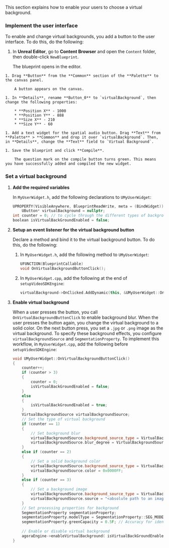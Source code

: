 <PlatformWrapper platform='android'>

This section explains how to enable your users to choose a virtual background.

### Implement the user interface

To enable and change virtual backgrounds, you add a button to the user interface. To do this, do the following:

   1. In **Unreal Editor**, go to **Content Browser** and open the `Content` folder, then double-click `NewBlueprint`.

        The blueprint opens in the editor.

    1. Drag **Button** from the **Common** section of the **Palette** to the canvas panel.

        A button appears on the canvas.
    
    1. In **Details**, rename **Button_0** to `virtualBackground`, then change the following properties:

        * **Position X** - 1000
        * **Position Y** - 888
        * **Size X** - 210
        * **Size Y** - 60

    1. Add a text widget for the spatial audio button. Drag **Text** from **Palette** > **Common** and drop it over `virtualBackground`. Then, in **Details**, change the **Text** field to `Virtual Background`.

    1. Save the blueprint and click **Compile**.

        The question mark on the compile button turns green. This means you have successfully added and compiled the new widget.

### Set a virtual background

1. **Add the required variables**

    In `MyUserWidget.h`, add the following declarations to `UMyUserWidget`:

    ```cpp
    UPROPERTY(VisibleAnywhere, BlueprintReadWrite, meta = (BindWidget))
		UButton* virtualBackground = nullptr;
    int counter = 0; // to cycle through the different types of backgrounds
    boolean isVirtualBackGroundEnabled = false;
    ```

1. **Setup an event listener for the virtual background button**
    
    Declare a method and bind it to the virtual background button. To do this, do the following:
 
    1. In `MyUserWidget.h`, add the following method to `UMyUserWidget`:

        ```cpp
        UFUNCTION(BlueprintCallable)
		void OnVirtualBackgroundButtonClick();
        ```

    2. In `MyUserWidget.cpp`, add the following at the end of `setupVideoSDKEngine`:

        ```cpp
        virtualBackground->OnClicked.AddDynamic(this, &UMyUserWidget::OnVirtualBackgroundButtonClick);
        ```

2. **Enable virtual background**

    When a user presses the button, you call `OnVirtualBackgroundButtonClick` to enable background blur. When the user presses the button again, you change the virtual background to a solid color. On the next button press, you set a `.jpg` or `.png` image as the virtual background. To specify these background effects, you configure `virtualBackgroundSource` and `SegmentationProperty`. To implement this workflow, in `MyUserWidget.cpp`, add the following before `setupVideoSDKEngine`:

    ```cpp
    void UMyUserWidget::OnVirtualBackgroundButtonClick() 
    {
        counter++;
        if (counter > 3) 
        {
            counter = 0;
            isVirtualBackGroundEnabled = false;
        }
        else 
        {
            isVirtualBackGroundEnabled = true;
        }
        VirtualBackgroundSource virtualBackgroundSource;
        // Set the type of virtual background
        if (counter == 1) 
        {
            // Set background blur
            virtualBackgroundSource.background_source_type = VirtualBackgroundSource::BACKGROUND_BLUR;
            virtualBackgroundSource.blur_degree = VirtualBackgroundSource::BACKGROUND_BLUR_DEGREE::BLUR_DEGREE_HIGH;
        }
        else if (counter == 2) 
        { 
            // Set a solid background color
            virtualBackgroundSource.background_source_type = VirtualBackgroundSource::BACKGROUND_COLOR;
            virtualBackgroundSource.color = 0x0000FF;
        }
        else if (counter == 3) 
        { 
            // Set a background image
            virtualBackgroundSource.background_source_type = VirtualBackgroundSource::BACKGROUND_IMG;
            virtualBackgroundSource.source = "<absolute path to an image file>";
        }
        // Set processing properties for background
        SegmentationProperty segmentationProperty;
        segmentationProperty.modelType = SegmentationProperty::SEG_MODEL_AI;; // Use SEG_MODEL_GREEN if you have a green background
        segmentationProperty.greenCapacity = 0.5F; // Accuracy for identifying green colors (range 0-1)
        
        // Enable or disable virtual background
        agoraEngine->enableVirtualBackground( isVirtualBackGroundEnabled, virtualBackgroundSource, segmentationProperty);
    }
    ```

</PlatformWrapper>
